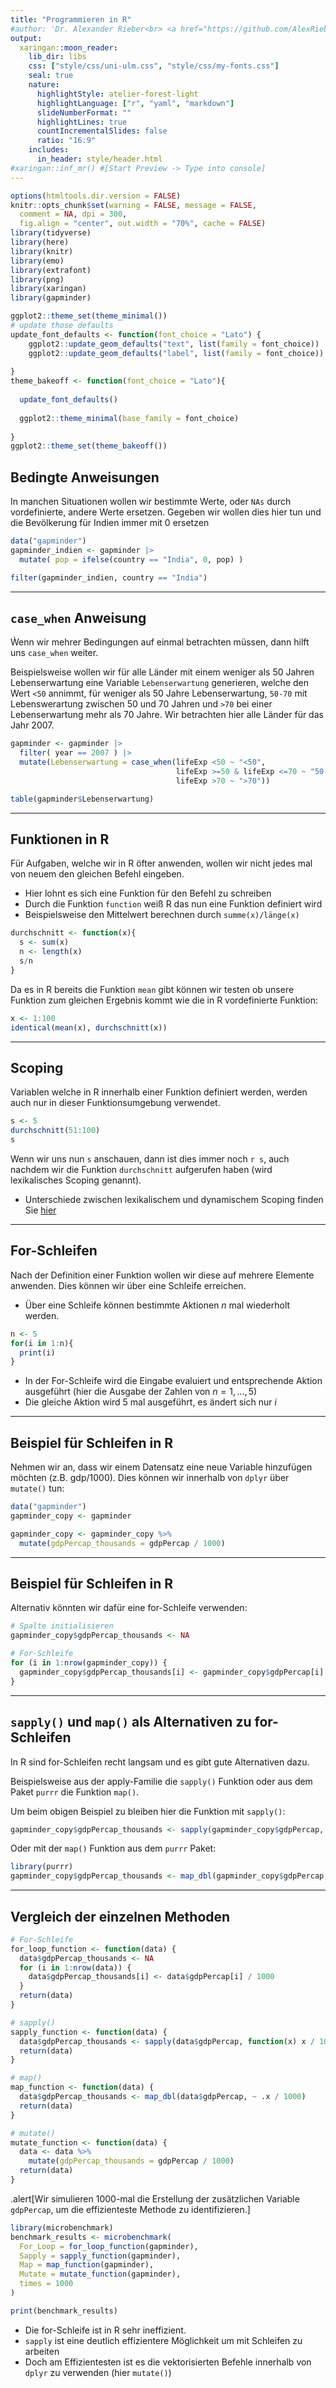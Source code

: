 ```yaml
---
title: "Programmieren in R"
#author: 'Dr. Alexander Rieber<br> <a href="https://github.com/AlexRieber"><i class="fa fa-github fa-fw"></i>&nbsp; AlexRieber</a><br> <a href="mailto:alexander.rieber@uni-ulm.de"><i class="fa fa-paper-plane fa-fw"></i>&nbsp; alexander.rieber@uni-ulm.de</a><br>'
output:
  xaringan::moon_reader:
    lib_dir: libs
    css: ["style/css/uni-ulm.css", "style/css/my-fonts.css"]
    seal: true
    nature:
      highlightStyle: atelier-forest-light
      highlightLanguage: ["r", "yaml", "markdown"]
      slideNumberFormat: "" 
      highlightLines: true
      countIncrementalSlides: false
      ratio: "16:9"
    includes:
      in_header: style/header.html 
#xaringan::inf_mr() #[Start Preview -> Type into console]
---
```


```r
options(htmltools.dir.version = FALSE)
knitr::opts_chunk$set(warning = FALSE, message = FALSE, 
  comment = NA, dpi = 300,
  fig.align = "center", out.width = "70%", cache = FALSE)
library(tidyverse)
library(here)
library(knitr)
library(emo)
library(extrafont)
library(png) 
library(xaringan)
library(gapminder)

ggplot2::theme_set(theme_minimal())
# update those defaults
update_font_defaults <- function(font_choice = "Lato") {
    ggplot2::update_geom_defaults("text", list(family = font_choice))
    ggplot2::update_geom_defaults("label", list(family = font_choice))
    
}
theme_bakeoff <- function(font_choice = "Lato"){ 
  
  update_font_defaults()
  
  ggplot2::theme_minimal(base_family = font_choice)
  
}
ggplot2::theme_set(theme_bakeoff())
```


## Bedingte Anweisungen

In manchen Situationen wollen wir bestimmte Werte, oder `NAs` durch vordefinierte, andere Werte ersetzen.
Gegeben wir wollen dies hier tun und die Bevölkerung für Indien immer mit 0 ersetzen

```r
data("gapminder")
gapminder_indien <- gapminder |>
  mutate( pop = ifelse(country == "India", 0, pop) ) 

filter(gapminder_indien, country == "India")
```

---

## `case_when` Anweisung

Ẁenn wir mehrer Bedingungen auf einmal betrachten müssen, dann hilft uns `case_when` weiter.

Beispielsweise wollen wir für alle Länder mit einem weniger als 50 Jahren Lebenserwartung eine Variable `Lebenserwartung` generieren, welche den Wert `<50` annimmt, für weniger als 50 Jahre Lebenserwartung, `50-70` mit Lebenswerartung zwischen 50 und 70 Jahren und `>70` bei einer Lebenserwartung mehr als 70 Jahre. Wir betrachten hier alle Länder für das Jahr 2007.

```r
gapminder <- gapminder |>
  filter( year == 2007 ) |>
  mutate(Lebenserwartung = case_when(lifeExp <50 ~ "<50",
                                     lifeExp >=50 & lifeExp <=70 ~ "50-70",
                                     lifeExp >70 ~ ">70"))

table(gapminder$Lebenserwartung)
```

---

## Funktionen in R

Für Aufgaben, welche wir in R öfter anwenden, wollen wir nicht jedes mal von neuem den gleichen Befehl eingeben.

- Hier lohnt es sich eine Funktion für den Befehl zu schreiben
- Durch die Funktion `function` weiß R das nun eine Funktion definiert wird
- Beispielsweise den Mittelwert berechnen durch `summe(x)/länge(x)`

```r
durchschnitt <- function(x){
  s <- sum(x)
  n <- length(x)
  s/n
}
```

Da es in R bereits die Funktion `mean` gibt können wir testen ob unsere Funktion zum gleichen Ergebnis kommt wie die in R vordefinierte Funktion:

```r
x <- 1:100
identical(mean(x), durchschnitt(x))
```

---

## Scoping

Variablen welche in R innerhalb einer Funktion definiert werden, werden auch nur in dieser Funktionsumgebung verwendet.

```r
s <- 5
durchschnitt(51:100)
s
```

Wenn wir uns nun `s` anschauen, dann ist dies immer noch `r s`, auch nachdem wir die Funktion `durchschnitt` aufgerufen haben (wird lexikalisches Scoping genannt).

- Unterschiede zwischen lexikalischem und dynamischem Scoping finden Sie [hier](http://adv-r.had.co.nz/Functions.html#lexical-scoping)


---

## For-Schleifen

Nach der Definition einer Funktion wollen wir diese auf mehrere Elemente anwenden.
Dies können wir über eine Schleife erreichen.

- Über eine Schleife können bestimmte Aktionen $n$ mal wiederholt werden.

```r
n <- 5
for(i in 1:n){
  print(i)
}
```

- In der For-Schleife wird die Eingabe evaluiert und entsprechende Aktion ausgeführt (hier die Ausgabe der Zahlen von $n=1,\dots,5$)
- Die gleiche Aktion wird 5 mal ausgeführt, es ändert sich nur $i$

---

## Beispiel für Schleifen in R

Nehmen wir an, dass wir einem Datensatz eine neue Variable hinzufügen möchten (z.B. gdp/1000).
Dies können wir innerhalb von `dplyr` über `mutate()` tun:

```r
data("gapminder")
gapminder_copy <- gapminder

gapminder_copy <- gapminder_copy %>%
  mutate(gdpPercap_thousands = gdpPercap / 1000)
```

---

## Beispiel für Schleifen in R

Alternativ könnten wir dafür eine for-Schleife verwenden:

```r
# Spalte initialisieren
gapminder_copy$gdpPercap_thousands <- NA

# For-Schleife
for (i in 1:nrow(gapminder_copy)) {
  gapminder_copy$gdpPercap_thousands[i] <- gapminder_copy$gdpPercap[i] / 1000
}
```

---

## `sapply()` und `map()` als Alternativen zu for-Schleifen

In R sind for-Schleifen recht langsam und es gibt gute Alternativen dazu.

Beispielsweise aus der apply-Familie die `sapply()` Funktion oder aus dem Paket `purrr` die Funktion `map()`.

Um beim obigen Beispiel zu bleiben hier die Funktion mit `sapply()`:

```r
gapminder_copy$gdpPercap_thousands <- sapply(gapminder_copy$gdpPercap, function(x) x / 1000)
```

Oder mit der `map()` Funktion aus dem `purrr` Paket:
```r
library(purrr)
gapminder_copy$gdpPercap_thousands <- map_dbl(gapminder_copy$gdpPercap, ~ .x / 1000)
```

---

## Vergleich der einzelnen Methoden

```r
# For-Schleife
for_loop_function <- function(data) {
  data$gdpPercap_thousands <- NA
  for (i in 1:nrow(data)) {
    data$gdpPercap_thousands[i] <- data$gdpPercap[i] / 1000
  }
  return(data)
}

# sapply()
sapply_function <- function(data) {
  data$gdpPercap_thousands <- sapply(data$gdpPercap, function(x) x / 1000)
  return(data)
}

# map()
map_function <- function(data) {
  data$gdpPercap_thousands <- map_dbl(data$gdpPercap, ~ .x / 1000)
  return(data)
}

# mutate()
mutate_function <- function(data) {
  data <- data %>%
    mutate(gdpPercap_thousands = gdpPercap / 1000)
  return(data)
}

```

.alert[Wir simulieren 1000-mal die Erstellung der zusätzlichen Variable `gdpPercap`, um die effizienteste Methode zu identifizieren.]

```r
library(microbenchmark)
benchmark_results <- microbenchmark(
  For_Loop = for_loop_function(gapminder),
  Sapply = sapply_function(gapminder),
  Map = map_function(gapminder),
  Mutate = mutate_function(gapminder),
  times = 1000
)

print(benchmark_results)
```

- Die for-Schleife ist in R sehr ineffizient. 
- `sapply` ist eine deutlich effizientere Möglichkeit um mit Schleifen zu arbeiten
- Doch am Effizientesten ist es die vektorisierten Befehle innerhalb von `dplyr` zu verwenden (hier `mutate()`)
